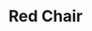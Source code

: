 ---
title: "Red Chair"
meta_title: "Red Chair craft"
description: "Craft de Red Chair"
rank: "s"
draft: false
name: "Red Chair"
recipe_img: "https://wiki.pokexgames.com/images/d/d1/Red_Chair.png"
level: 100
craft_time: 14400
result: 1
value_npc: 1
ingredients:
  - name: "Drawing Clipboards"
    quantity: 5
    item_img: "https://wiki.pokexgames.com/images/3/36/Drawing_Clipboard.png"
    value_npc: 1
  - name: "Elefish Fin"
    quantity: 3
    item_img: "https://wiki.pokexgames.com/images/1/1f/Elefish_Fin.png"
    value_npc: 1
  - name: "Corrupted Pot Of Lava"
    quantity: 5
    item_img: "https://wiki.pokexgames.com/images/5/5a/Corrupted-Pot-of-Lava.gif"
    value_npc: 1
  - name: "Fire Monkey Hair"
    quantity: 2
    item_img: "https://wiki.pokexgames.com/images/7/7f/Fire_Monkey_Hair.png"
    value_npc: 1
---